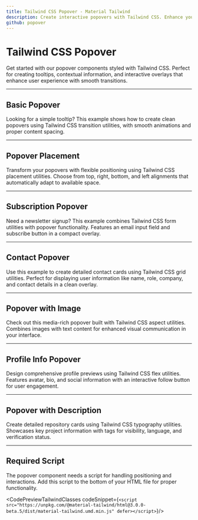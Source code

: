 ```yaml
---
title: Tailwind CSS Popover - Material Tailwind
description: Create interactive popovers with Tailwind CSS. Enhance your UI with customizable and responsive popover components.
github: popover
---
```


<InfoBadge />

# Tailwind CSS Popover

Get started with our popover components styled with Tailwind CSS. Perfect for creating tooltips, contextual information, and interactive overlays that enhance user experience with smooth transitions.

---

## Basic Popover

Looking for a simple tooltip? This example shows how to create clean popovers using Tailwind CSS transition utilities, with smooth animations and proper content spacing.

<PreviewWithCode relativePath="popover/popover-demo.tsx" language="html" />

---

## Popover Placement

Transform your popovers with flexible positioning using Tailwind CSS placement utilities. Choose from top, right, bottom, and left alignments that automatically adapt to available space.

<PreviewWithCode relativePath="popover/popover-placement.tsx" language="html" />

---

## Subscription Popover

Need a newsletter signup? This example combines Tailwind CSS form utilities with popover functionality. Features an email input field and subscribe button in a compact overlay.

<PreviewWithCode relativePath="popover/subscription-popover.tsx" language="html" />

---

## Contact Popover

Use this example to create detailed contact cards using Tailwind CSS grid utilities. Perfect for displaying user information like name, role, company, and contact details in a clean overlay.

<PreviewWithCode relativePath="popover/contact-popover.tsx" language="html" />

---

## Popover with Image

Check out this media-rich popover built with Tailwind CSS aspect utilities. Combines images with text content for enhanced visual communication in your interface.

<PreviewWithCode relativePath="popover/popover-with-image.tsx" language="html" />

---

## Profile Info Popover

Design comprehensive profile previews using Tailwind CSS flex utilities. Features avatar, bio, and social information with an interactive follow button for user engagement.

<PreviewWithCode relativePath="popover/profile-info-popover.tsx" language="html" />

---

## Popover with Description

Create detailed repository cards using Tailwind CSS typography utilities. Showcases key project information with tags for visibility, language, and verification status.

<PreviewWithCode relativePath="popover/popover-with-description.tsx" language="html" />

---

## Required Script

The popover component needs a script for handling positioning and interactions. Add this script to the bottom of your HTML file for proper functionality.

<CodePreviewTailwindClasses codeSnippet={`<script src="https://unpkg.com/@material-tailwind/html@3.0.0-beta.5/dist/material-tailwind.umd.min.js" defer></script>`}/>

